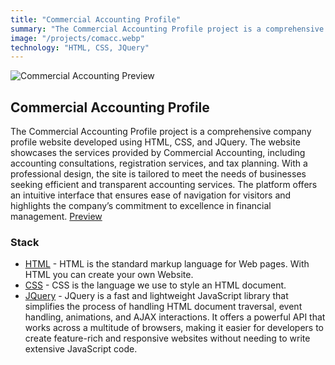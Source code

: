 ```yaml
---
title: "Commercial Accounting Profile"
summary: "The Commercial Accounting Profile project is a comprehensive company profile website developed using HTML, CSS, and JQuery. The website showcases the services provided by Commercial Accounting, including accounting consultations, registration services, and tax planning. With a professional design, the site is tailored to meet the needs of businesses seeking efficient and transparent accounting services. The platform offers an intuitive interface that ensures ease of navigation for visitors and highlights the company’s commitment to excellence in financial management."
image: "/projects/comacc.webp"
technology: "HTML, CSS, JQuery"
---
```


![Commercial Accounting Preview](/projects/comacc.webp)

## Commercial Accounting Profile

The Commercial Accounting Profile project is a comprehensive company profile website developed using HTML, CSS, and JQuery. The website showcases the services provided by Commercial Accounting, including accounting consultations, registration services, and tax planning. With a professional design, the site is tailored to meet the needs of businesses seeking efficient and transparent accounting services. The platform offers an intuitive interface that ensures ease of navigation for visitors and highlights the company’s commitment to excellence in financial management.
[Preview](https://commercial-acc.com/)

### Stack

- [HTML](https://www.w3schools.com/html/html_basic.asp) - HTML is the standard markup language for Web pages. With HTML you can create your own Website.
- [CSS](https://www.w3schools.com/css/) - CSS is the language we use to style an HTML document.
- [JQuery](https://jquery.com/) - JQuery is a fast and lightweight JavaScript library that simplifies the process of handling HTML document traversal, event handling, animations, and AJAX interactions. It offers a powerful API that works across a multitude of browsers, making it easier for developers to create feature-rich and responsive websites without needing to write extensive JavaScript code.

